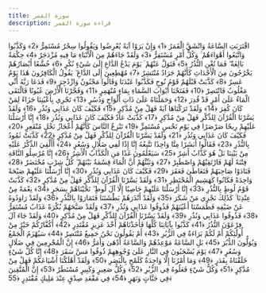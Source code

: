 ```yaml
---
title: سورة القمر
description: قراءة سورة القمر
---
```


اقْتَرَبَتِ السَّاعَةُ وَانْشَقَّ الْقَمَرُ ﴿1﴾ وَإِنْ يَرَوْا آيَةً يُعْرِضُوا وَيَقُولُوا سِحْرٌ مُسْتَمِرٌّ ﴿2﴾ وَكَذَّبُوا وَاتَّبَعُوا أَهْوَاءَهُمْ ۚ وَكُلُّ أَمْرٍ مُسْتَقِرٌّ ﴿3﴾ وَلَقَدْ جَاءَهُمْ مِنَ الْأَنْبَاءِ مَا فِيهِ مُزْدَجَرٌ ﴿4﴾ حِكْمَةٌ بَالِغَةٌ ۖ فَمَا تُغْنِ النُّذُرُ ﴿5﴾ فَتَوَلَّ عَنْهُمْ ۘ يَوْمَ يَدْعُ الدَّاعِ إِلَىٰ شَيْءٍ نُكُرٍ ﴿6﴾ خُشَّعًا أَبْصَارُهُمْ يَخْرُجُونَ مِنَ الْأَجْدَاثِ كَأَنَّهُمْ جَرَادٌ مُنْتَشِرٌ ﴿7﴾ مُهْطِعِينَ إِلَى الدَّاعِ ۖ يَقُولُ الْكَافِرُونَ هَٰذَا يَوْمٌ عَسِرٌ ﴿8﴾ كَذَّبَتْ قَبْلَهُمْ قَوْمُ نُوحٍ فَكَذَّبُوا عَبْدَنَا وَقَالُوا مَجْنُونٌ وَازْدُجِرَ ﴿9﴾ فَدَعَا رَبَّهُ أَنِّي مَغْلُوبٌ فَانْتَصِرْ ﴿10﴾ فَفَتَحْنَا أَبْوَابَ السَّمَاءِ بِمَاءٍ مُنْهَمِرٍ ﴿11﴾ وَفَجَّرْنَا الْأَرْضَ عُيُونًا فَالْتَقَى الْمَاءُ عَلَىٰ أَمْرٍ قَدْ قُدِرَ ﴿12﴾ وَحَمَلْنَاهُ عَلَىٰ ذَاتِ أَلْوَاحٍ وَدُسُرٍ ﴿13﴾ تَجْرِي بِأَعْيُنِنَا جَزَاءً لِمَنْ كَانَ كُفِرَ ﴿14﴾ وَلَقَدْ تَرَكْنَاهَا آيَةً فَهَلْ مِنْ مُدَّكِرٍ ﴿15﴾ فَكَيْفَ كَانَ عَذَابِي وَنُذُرِ ﴿16﴾ وَلَقَدْ يَسَّرْنَا الْقُرْآنَ لِلذِّكْرِ فَهَلْ مِنْ مُدَّكِرٍ ﴿17﴾ كَذَّبَتْ عَادٌ فَكَيْفَ كَانَ عَذَابِي وَنُذُرِ ﴿18﴾ إِنَّا أَرْسَلْنَا عَلَيْهِمْ رِيحًا صَرْصَرًا فِي يَوْمِ نَحْسٍ مُسْتَمِرٍّ ﴿19﴾ تَنْزِعُ النَّاسَ كَأَنَّهُمْ أَعْجَازُ نَخْلٍ مُنْقَعِرٍ ﴿20﴾ فَكَيْفَ كَانَ عَذَابِي وَنُذُرِ ﴿21﴾ وَلَقَدْ يَسَّرْنَا الْقُرْآنَ لِلذِّكْرِ فَهَلْ مِنْ مُدَّكِرٍ ﴿22﴾ كَذَّبَتْ ثَمُودُ بِالنُّذُرِ ﴿23﴾ فَقَالُوا أَبَشَرًا مِنَّا وَاحِدًا نَتَّبِعُهُ إِنَّا إِذًا لَفِي ضَلَالٍ وَسُعُرٍ ﴿24﴾ أَأُلْقِيَ الذِّكْرُ عَلَيْهِ مِنْ بَيْنِنَا بَلْ هُوَ كَذَّابٌ أَشِرٌ ﴿25﴾ سَيَعْلَمُونَ غَدًا مَنِ الْكَذَّابُ الْأَشِرُ ﴿26﴾ إِنَّا مُرْسِلُو النَّاقَةِ فِتْنَةً لَهُمْ فَارْتَقِبْهُمْ وَاصْطَبِرْ ﴿27﴾ وَنَبِّئْهُمْ أَنَّ الْمَاءَ قِسْمَةٌ بَيْنَهُمْ ۖ كُلُّ شِرْبٍ مُحْتَضَرٌ ﴿28﴾ فَنَادَوْا صَاحِبَهُمْ فَتَعَاطَىٰ فَعَقَرَ ﴿29﴾ فَكَيْفَ كَانَ عَذَابِي وَنُذُرِ ﴿30﴾ إِنَّا أَرْسَلْنَا عَلَيْهِمْ صَيْحَةً وَاحِدَةً فَكَانُوا كَهَشِيمِ الْمُحْتَظِرِ ﴿31﴾ وَلَقَدْ يَسَّرْنَا الْقُرْآنَ لِلذِّكْرِ فَهَلْ مِنْ مُدَّكِرٍ ﴿32﴾ كَذَّبَتْ قَوْمُ لُوطٍ بِالنُّذُرِ ﴿33﴾ إِنَّا أَرْسَلْنَا عَلَيْهِمْ حَاصِبًا إِلَّا آلَ لُوطٍ ۖ نَجَّيْنَاهُمْ بِسَحَرٍ ﴿34﴾ نِعْمَةً مِنْ عِنْدِنَا ۚ كَذَٰلِكَ نَجْزِي مَنْ شَكَرَ ﴿35﴾ وَلَقَدْ أَنْذَرَهُمْ بَطْشَتَنَا فَتَمَارَوْا بِالنُّذُرِ ﴿36﴾ وَلَقَدْ رَاوَدُوهُ عَنْ ضَيْفِهِ فَطَمَسْنَا أَعْيُنَهُمْ فَذُوقُوا عَذَابِي وَنُذُرِ ﴿37﴾ وَلَقَدْ صَبَّحَهُمْ بُكْرَةً عَذَابٌ مُسْتَقِرٌّ ﴿38﴾ فَذُوقُوا عَذَابِي وَنُذُرِ ﴿39﴾ وَلَقَدْ يَسَّرْنَا الْقُرْآنَ لِلذِّكْرِ فَهَلْ مِنْ مُدَّكِرٍ ﴿40﴾ وَلَقَدْ جَاءَ آلَ فِرْعَوْنَ النُّذُرُ ﴿41﴾ كَذَّبُوا بِآيَاتِنَا كُلِّهَا فَأَخَذْنَاهُمْ أَخْذَ عَزِيزٍ مُقْتَدِرٍ ﴿42﴾ أَكُفَّارُكُمْ خَيْرٌ مِنْ أُولَٰئِكُمْ أَمْ لَكُمْ بَرَاءَةٌ فِي الزُّبُرِ ﴿43﴾ أَمْ يَقُولُونَ نَحْنُ جَمِيعٌ مُنْتَصِرٌ ﴿44﴾ سَيُهْزَمُ الْجَمْعُ وَيُوَلُّونَ الدُّبُرَ ﴿45﴾ بَلِ السَّاعَةُ مَوْعِدُهُمْ وَالسَّاعَةُ أَدْهَىٰ وَأَمَرُّ ﴿46﴾ إِنَّ الْمُجْرِمِينَ فِي ضَلَالٍ وَسُعُرٍ ﴿47﴾ يَوْمَ يُسْحَبُونَ فِي النَّارِ عَلَىٰ وُجُوهِهِمْ ذُوقُوا مَسَّ سَقَرَ ﴿48﴾ إِنَّا كُلَّ شَيْءٍ خَلَقْنَاهُ بِقَدَرٍ ﴿49﴾ وَمَا أَمْرُنَا إِلَّا وَاحِدَةٌ كَلَمْحٍ بِالْبَصَرِ ﴿50﴾ وَلَقَدْ أَهْلَكْنَا أَشْيَاعَكُمْ فَهَلْ مِنْ مُدَّكِرٍ ﴿51﴾ وَكُلُّ شَيْءٍ فَعَلُوهُ فِي الزُّبُرِ ﴿52﴾ وَكُلُّ صَغِيرٍ وَكَبِيرٍ مُسْتَطَرٌ ﴿53﴾ إِنَّ الْمُتَّقِينَ فِي جَنَّاتٍ وَنَهَرٍ ﴿54﴾ فِي مَقْعَدِ صِدْقٍ عِنْدَ مَلِيكٍ مُقْتَدِرٍ ﴿55﴾
